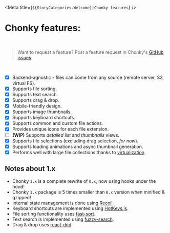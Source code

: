 
<Meta title={`${StoryCategories.Welcome}|Chonky features`} />

<ChonkyHeader />

# Chonky features:

<br />

> Want to request a feature? Post a feature request in Chonky's
> [GitHub issues](https://github.com/TimboKZ/Chonky/issues).

<br />

-   [x] Backend-agnostic - files can come from any source (remote server, S3, virtual FS).
-   [x] Supports file sorting.
-   [x] Supports text search.
-   [x] Supports drag & drop.
-   [x] Mobile-friendly design.
-   [x] Supports image thumbnails.
-   [x] Supports keyboard shortcuts.
-   [x] Supports common and custom file actions.
-   [x] Provides unique icons for each file extension.
-   [ ] **(WIP)** Supports _detailed list_ and _thumbnails_ views.
-   [x] Supports file selections (excluding drag selection, _for now_).
-   [x] Supports loading animations and async thumbnail generation.
-   [x] Performs well with large file collections thanks to
        [virtualization](https://github.com/bvaughn/react-virtualized).

## Notes about 1.x

-   Chonky `1.x` is a complete rewrite of `0.x`, now using hooks under the hood!
-   Chonky `1.x` package is 5 times smaller than `0.x` version when minified & gzipped!
-   Internal state management is done using [Recoil](https://recoiljs.org/).
-   Keyboard shortcuts are implemented using [HotKeys.js](https://wangchujiang.com/hotkeys/).
-   File sorting functionality uses [fast-sort](https://www.npmjs.com/package/fast-sort).
-   Text search is implemented using [fuzzy-search](https://www.npmjs.com/package/fuzzy-search).
-   Drag & drop uses [react-dnd](https://github.com/react-dnd/react-dnd).
